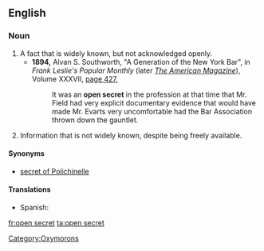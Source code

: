 ==English==

===Noun===
{{en-noun|sg=[[open]] [[secret]]}}

# A fact that is widely known, but not acknowledged openly.
#* '''1894,''' Alvan S. Southworth, "A Generation of the New York Bar", in ''Frank Leslie's Popular Monthly'' (later ''[[w:American Magazine|The American Magazine]]''), Volume XXXVII, [http://books.google.com/books?id=WfEJAAAAIAAJ&amp;pg=RA1-PA427&amp;dq=%22open+secret%22 page 427],
#*: It was an '''open secret''' in the profession at that time that Mr. Field had very explicit documentary evidence that would have made Mr. Evarts very uncomfortable had the Bar Association thrown down the gauntlet.
# {{dated}} Information that is not widely known, despite being freely available.

====Synonyms====
* [[secret of Polichinelle]]

====Translations====
{{trans-top|widely known fact not mentioned}}
* Spanish: {{t-|es|secreto a voces|m}}

[[Category:Oxymorons]]

[[fr:open secret]]
[[ta:open secret]]